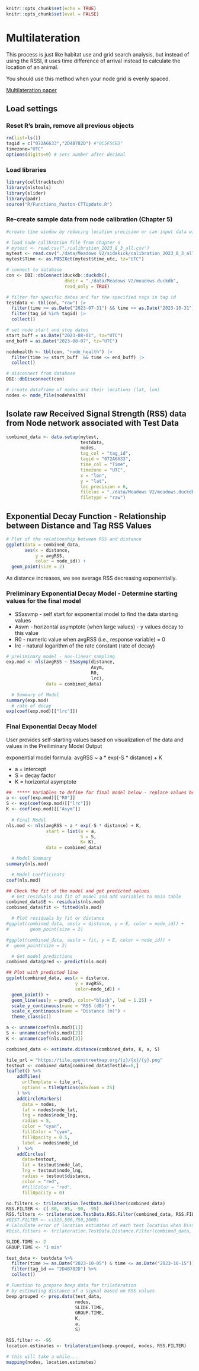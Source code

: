 ```r
knitr::opts_chunk$set(echo = TRUE)
knitr::opts_chunk$set(eval = FALSE)
```

# Multilateration
This process is just like habitat use and grid search analysis, but instead of using the RSSI, it uses time difference of arrival instead to calculate the location of an animal.

You should use this method when your node grid is evenly spaced.

[Multilateration paper](https://pubmed.ncbi.nlm.nih.gov/35169450/)

## Load settings

### Reset R's brain, remove all previous objects
```r
rm(list=ls())
tagid = c("072A6633","2D4B782D") #"0C5F5CED"
timezone="UTC"
options(digits=9) # sets number after decimal
```

### Load libraries
```r
library(celltracktech)
library(nlstools)
library(slider)
library(padr)
source("R/Functions_Paxton-CTTUpdate.R")
```

### Re-create sample data from node calibration (Chapter 5)
```r
#create time window by reducing location precision or can input data with TestId column (user-defined window)

# load node calibration file from Chapter 5
# mytest <- read.csv("./calibration_2023_8_3_all.csv")
mytest <- read.csv("./data/Meadows V2/sidekick/calibration_2023_8_3_all.csv")
mytest$Time <- as.POSIXct(mytest$time_utc, tz="UTC")

# connect to database
con <- DBI::dbConnect(duckdb::duckdb(), 
                      dbdir = "./data/Meadows V2/meadows.duckdb", 
                      read_only = TRUE)

# filter for specific dates and for the specified tags in tag id
testdata <- tbl(con, "raw") |> 
  filter(time >= as.Date("2023-07-31") && time <= as.Date("2023-10-31")) |>
  filter(tag_id %in% tagid) |>
  collect()

# set node start and stop dates
start_buff = as.Date("2023-08-01", tz="UTC")
end_buff = as.Date("2023-08-07", tz="UTC")

nodehealth <- tbl(con, "node_health") |>
  filter(time >= start_buff  && time <= end_buff) |>
  collect()

# disconnect from database
DBI::dbDisconnect(con)

# create dataframe of nodes and their locations (lat, lon)
nodes <- node_file(nodehealth)
```

## Isolate raw Received Signal Strength (RSS) data from Node network associated with Test Data
```r
combined_data <- data.setup(mytest, 
                            testdata, 
                            nodes, 
                            tag_col = "tag_id", 
                            tagid = "072A6633", 
                            time_col = "Time",
                            timezone = "UTC",
                            x = "lon",
                            y = "lat", 
                            loc_precision = 6, 
                            fileloc = "./data/Meadows V2/meadows.duckdb", 
                            filetype = "raw")
```

## Exponential Decay Function - Relationship between Distance and Tag RSS Values
```r
# Plot of the relationship between RSS and distance
ggplot(data = combined_data, 
       aes(x = distance, 
           y = avgRSS, 
           color = node_id)) + 
  geom_point(size = 2)
```
As distance increases, we see average RSS decreasing exponentially.

### Preliminary Exponential Decay Model - Determine starting values for the final model

* SSasvmp - self start for exponential model to find the data starting values
* Asvm - horizontal asymptote (when large values) - y values decay to this value
* R0 - numeric value when avgRSS (i.e., response variable) = 0
* lrc - natural logarithm of the rate constant (rate of decay)

```r
# preliminary model - non-linear sampling
exp.mod <- nls(avgRSS ~ SSasymp(distance, 
                                Asym, 
                                R0, 
                                lrc), 
               data = combined_data)

  # Summary of Model
summary(exp.mod)
  # rate of decay
exp(coef(exp.mod)[["lrc"]])
```

### Final Exponential Decay Model

User provides self-starting values based on visualization of the data and values in the Preiliminary Model Output

exponential model formula: avgRSS ~ a * exp(-S * distance) + K

* a = intercept
* S = decay factor
* K = horizontal asymptote

```r
##  ***** Variables to define for final model below - replace values below with values from exp.mod ****  ## 
a <- coef(exp.mod)[["R0"]]
S <- exp(coef(exp.mod)[["lrc"]])
K <- coef(exp.mod)[["Asym"]]
  
  # Final Model
nls.mod <- nls(avgRSS ~ a * exp(-S * distance) + K, 
               start = list(a = a, 
                            S = S, 
                            K= K), 
               data = combined_data)

  # Model Summary
summary(nls.mod)

  # Model Coefficients 
coef(nls.mod)

## Check the fit of the model and get predicted values
  # Get residuals and fit of model and add variables to main table
combined_data$E <- residuals(nls.mod)
combined_data$fit <- fitted(nls.mod)

  # Plot residuals by fit or distance
#ggplot(combined_data, aes(x = distance, y = E, color = node_id)) +
#        geom_point(size = 2)

#ggplot(combined_data, aes(x = fit, y = E, color = node_id)) +
#  geom_point(size = 2)

  # Get model predictions
combined_data$pred <- predict(nls.mod)

## Plot with predicted line
ggplot(combined_data, aes(x = distance,
                          y = avgRSS, 
                          color=node_id)) + 
  geom_point() +
  geom_line(aes(y = pred), color="black", lwd = 1.25) +
  scale_y_continuous(name = "RSS (dB)") +
  scale_x_continuous(name = "Distance (m)") +
  theme_classic()

a <- unname(coef(nls.mod)[1])
S <- unname(coef(nls.mod)[2])
K <- unname(coef(nls.mod)[3])

combined_data <- estimate.distance(combined_data, K, a, S)

tile_url = "https://tile.openstreetmap.org/{z}/{x}/{y}.png"
testout <- combined_data[combined_data$TestId==0,]
leaflet() %>%
    addTiles(
      urlTemplate = tile_url,
      options = tileOptions(maxZoom = 25)
    ) %>%
    addCircleMarkers(
      data = nodes,
      lat = nodes$node_lat,
      lng = nodes$node_lng,
      radius = 5,
      color = "cyan",
      fillColor = "cyan",
      fillOpacity = 0.5,
      label = nodes$node_id
    )  %>%
    addCircles(
      data=testout, 
      lat = testout$node_lat,
      lng = testout$node_lng,
      radius = testout$distance,
      color = "red",
      #fillColor = "red",
      fillOpacity = 0)

no.filters <- trilateration.TestData.NoFilter(combined_data)
RSS.FILTER <- c(-80, -85, -90, -95)
RSS.filters <- trilateration.TestData.RSS.Filter(combined_data, RSS.FILTER)
#DIST.FILTER <- c(315,500,750,1000)
# Calculate error of location estimates of each test location when Distance filters are applied prior to trilateration 
#Dist.filters <- trilateration.TestData.Distance.Filter(combined_data, DIST.FILTER)

SLIDE.TIME <- 2
GROUP.TIME <- "1 min"

test_data <- testdata %>%
  filter(time >= as.Date("2023-10-05") & time <= as.Date("2023-10-15")) %>%
  filter(tag_id == "2D4B782D") %>%
  collect()

# Function to prepare beep data for trilateration 
# by estimating distance of a signal based on RSS values
beep.grouped <- prep.data(test_data,
                          nodes,
                          SLIDE.TIME,
                          GROUP.TIME,
                          K, 
                          a, 
                          S) 

RSS.filter <- -95
location.estimates <- trilateration(beep.grouped, nodes, RSS.FILTER)

# this will take a while...
mapping(nodes, location.estimates)
```